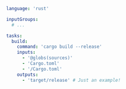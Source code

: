 ```yaml title="<project>/moon.yml" {10}
language: 'rust'

inputGroups:
  # ...

tasks:
  build:
    command: 'cargo build --release'
    inputs:
      - '@globs(sources)'
      - 'Cargo.toml'
      - '/Cargo.toml'
    outputs:
      - 'target/release' # Just an example!
```
